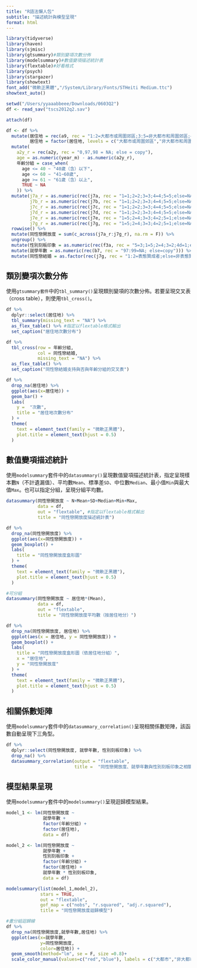 ```yaml
---
title: "R語法懶人包"
subtitle: "描述統計與模型呈現"
format: html
---
```


```r
library(tidyverse)
library(haven)
library(sjmisc)
library(gtsummary)#類別變項次數分佈
library(modelsummary)#數值變項描述統計表
library(flextable)#好看格式
library(psych)
library(stargazer)
library(showtext)
font_add("微軟正黑體","/System/Library/Fonts/STHeiti Medium.ttc")
showtext_auto()

setwd("/Users/yyaaabbeee/Downloads/0603Q2")
df <- read_sav("tscs2012q2.sav")

attach(df)

df <- df %>%
  mutate(居住地 = rec(a9, rec = "1:2=大都市或周圍郊區;3:5=非大都市和周圍郊區;else=NA"),
         居住地 = factor(居住地, levels = c("大都市或周圍郊區","非大都市和周圍郊區"))) %>%
  mutate(
    a2y_r = rec(a2y, rec = "0,97,98 = NA; else = copy"),
    age = as.numeric(year_m) - as.numeric(a2y_r),
    年齡分組 = case_when(
      age <= 40 ~ "40歲（含）以下",
      age <= 60 ~ "41~60歲",
      age >= 61 ~ "61歲（含）以上",
      TRUE ~ NA
    )) %>%
  mutate(j7a_r = as.numeric(rec(j7a, rec = "1=1;2=2;3=3;4=4;5=5;else=NA")),
         j7b_r = as.numeric(rec(j7b, rec = "1=1;2=2;3=3;4=4;5=5;else=NA")),
         j7c_r = as.numeric(rec(j7c, rec = "1=1;2=2;3=3;4=4;5=5;else=NA")),
         j7d_r = as.numeric(rec(j7d, rec = "1=1;2=2;3=3;4=4;5=5;else=NA")),
         j7e_r = as.numeric(rec(j7e, rec = "1=5;2=4;3=3;4=2;5=1;else=NA")),
         j7g_r = as.numeric(rec(j7g, rec = "1=5;2=4;3=3;4=2;5=1;else=NA"))) %>%
  rowwise() %>%
  mutate(同性戀開放度 = sum(c_across(j7a_r:j7g_r), na.rm = F)) %>%
  ungroup() %>%
  mutate(性別刻板印象 = as.numeric(rec(f3a, rec = "5=3;1=5;2=4;3=2;4d=1;else=NA"))) %>%
  mutate(就學年數 = as.numeric(rec(b7, rec = "97:99=NA; else=copy"))) %>%
  mutate(同性戀結婚 = as.factor(rec(j7g, rec = "1:2=表態贊成者;else=非表態贊成者")))
```

## 類別變項次數分佈

使用`gtsummary套件`中的`tbl_summary()`呈現類別變項的次數分佈。若要呈現交叉表（cross table），則使用`tbl_cross()`。

```r
df %>%
  dplyr::select(居住地) %>%
  tbl_summary(missing_text = "NA") %>%
  as_flex_table() %>% #指定以flextable格式輸出
  set_caption("居住地次數分布")

df %>%
  tbl_cross(row = 年齡分組,
            col = 同性戀結婚,
            missing_text = "NA") %>%
  as_flex_table() %>%
  set_caption("同性戀結婚支持與否與年齡分組的交叉表")

df %>%
  drop_na(居住地) %>%
  ggplot(aes(x=居住地)) +
  geom_bar() +
  labs(
    y =  "次數",
    title = "居住地次數分布"
  ) +
  theme(
    text = element_text(family = "微軟正黑體"),
    plot.title = element_text(hjust = 0.5)
  )
```

## 數值變項描述統計

使用`modelsummary`套件中的`datasummary()`呈現數值變項描述統計表，指定呈現樣本數`N`（不計遺漏值）、平均數`Mean`、標準差`SD`、中位數`Median`、最小值`Min`與最大值`Max`。也可以指定分組，呈現分組平均數。

```r
datasummary(同性戀開放度 ~ N+Mean+SD+Median+Min+Max,
            data = df,
            out = "flextable", #指定以flextable格式輸出
            title = "同性戀開放度描述統計表")

df %>%
  drop_na(同性戀開放度) %>%
  ggplot(aes(x=同性戀開放度)) +
  geom_boxplot() +
  labs(
    title = "同性戀開放度盒形圖"
  ) +
  theme(
    text = element_text(family = "微軟正黑體"),
    plot.title = element_text(hjust = 0.5)
  )

#可分組
datasummary(同性戀開放度 ~ 居住地*(Mean),
            data = df,
            out = "flextable",
            title = "同性戀開放度平均數（按居住地分）")

df %>%
  drop_na(同性戀開放度, 居住地) %>%
  ggplot(aes(x = 居住地, y = 同性戀開放度)) +
  geom_boxplot() +
  labs(
    title = "同性戀開放度盒形圖（依居住地分組）",
    x = "居住地",
    y = "同性戀開放度"
  ) +
  theme(
    text = element_text(family = "微軟正黑體"),
    plot.title = element_text(hjust = 0.5)
  )
```

## 相關係數矩陣

使用`modelsummary`套件中的`datasummary_correlation()`呈現相關係數矩陣，該函數自動呈現下三角型。

```r
df %>%
  dplyr::select(同性戀開放度, 就學年數, 性別刻板印象) %>%
  drop_na() %>%
  datasummary_correlation(output = "flextable",
                          title =  "同性戀開放度、就學年數與性別刻板印象之相關矩陣")
```

## 模型結果呈現

使用`modelsummary`套件中的`modelsummary()`呈現迴歸模型結果。

```r
model_1 <- lm(同性戀開放度 ~ 
              就學年數 +
              factor(年齡分組) +
              factor(居住地),
              data = df)

model_2 <- lm(同性戀開放度 ~ 
              就學年數 +
              性別刻板印象 +
              factor(年齡分組) +
              factor(居住地) +
              就學年數 * 性別刻板印象,
              data = df)

modelsummary(list(model_1,model_2),
             stars = TRUE,
             out = "flextable",
             gof_map = c("nobs", "r.squared", "adj.r.squared"),
             title = "同性戀開放度迴歸模型") 

#畫分組迴歸線
df %>%
  drop_na(同性戀開放度,就學年數,居住地) %>%
  ggplot(aes(x=就學年數,
             y=同性戀開放度,
             color=居住地)) +
  geom_smooth(method="lm", se = F, size =0.8)+
  scale_color_manual(values=c("red","blue"), labels = c("大都市","非大都市"))
```
